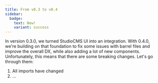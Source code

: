 ```yaml
---
title: From v0.3 to v0.4
sidebar:
  badge:
    text: New!
    variant: success
---
```


In version 0.3.0, we turned StudioCMS UI into an integration. With 0.4.0, we're building on that
foundation to fix some issues with barrel files and improve the overall DX, while also adding a
lot of new components. Unfortunately, this means that there are some breaking changes. Let's go
through them:

1. All imports have changed
2. ...
